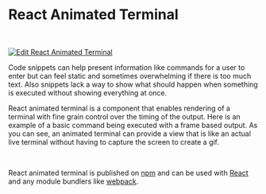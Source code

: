 
# React Animated Terminal
<br/>

[![Edit React Animated Terminal](https://codesandbox.io/static/img/play-codesandbox.svg)](https://codesandbox.io/s/62w3w6j8n3)

Code snippets can help present information like commands for a user to enter but can feel static
and sometimes overwhelming if there is too much text. Also snippets lack a way to show what should
happen when something is executed without showing everything at once.

React animated terminal is a component that enables rendering of a terminal with fine grain control
over the timing of the output. Here is an example of a basic command being executed with a frame based
output. As you can see, an animated terminal can provide a view that is like an actual live terminal
without having to capture the screen to create a gif.

<div style={{ marginTop: '50px' }}>
<Terminal />
</div>
<br/>

React animated terminal is published on [npm](https://www.npmjs.com/package/react-animated-term) and can
be used with [React](https://reactjs.org/) and any module bundlers like [webpack](https://webpack.js.org/).
